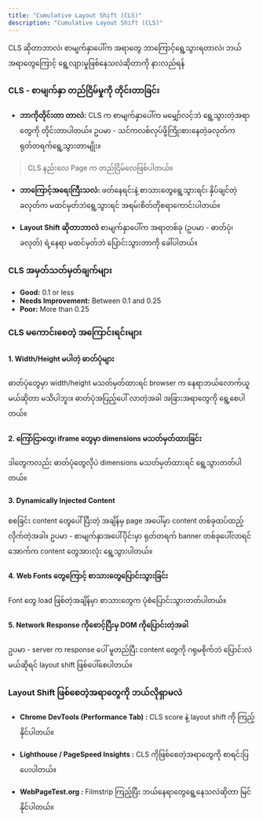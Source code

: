 ```yaml
---
title: "Cumulative Layout Shift (CLS)"
description: "Cumulative Layout Shift (CLS)"
---
```



<Aside title="ရည်ရွယ်ချက်">
  CLS ဆိုတာဘာလဲ၊ စာမျက်နှာပေါ်က အရာတွေ ဘာကြောင့်ရွေ့သွားရတာလဲ၊ ဘယ်အရာတွေကြောင့် ရွေ့လျားမှုဖြစ်နေသလဲဆိုတာကို နားလည်ရန်
</Aside>

### CLS - စာမျက်နှာ တည်ငြိမ်မှုကို တိုင်းတာခြင်း
- **ဘာကိုတိုင်းတာ တာလဲ:** CLS က စာမျက်နှာပေါ်က မမျှော်လင့်ဘဲ ရွေ့သွားတဲ့အရာတွေကို တိုင်းတာပါတယ်။ 
ဥပမာ - သင်ကလစ်လုပ်ဖို့ကြိုးစားနေတဲ့ခလုတ်က ရုတ်တရက်ရွေ့သွားတာမျိုး။ 
> CLS နည်းလေ Page က တည်ငြိမ်လေဖြစ်ပါတယ်။

- **ဘာကြောင့်အရေးကြီးသလဲ:**
ဖတ်နေရင်းနဲ့ စာသားတွေရွေ့သွားရင်၊ နှိပ်ချင်တဲ့ခလုတ်က မထင်မှတ်ဘဲရွေ့သွားရင် အရမ်းစိတ်တိုစရာကောင်းပါတယ်။

- **Layout Shift ဆိုတာဘာလဲ**
စာမျက်နှာပေါ်က အရာတစ်ခု (ဥပမာ - ဓာတ်ပုံ၊ ခလုတ်) ရဲ့နေရာ မထင်မှတ်ဘဲ ပြောင်းသွားတာကို ခေါ်ပါတယ်။

<ContentImage src={clsScores} alt='cls scores' />

### CLS အမှတ်သတ်မှတ်ချက်များ
- **Good:** 0.1 or less
- **Needs Improvement:** Between 0.1 and 0.25
- **Poor:** More than 0.25

<ContentImage src={cls1} alt='layout shift' />

### CLS မကောင်းစေတဲ့ အကြောင်းရင်းများ
#### 1. Width/Height မပါတဲ့ ဓာတ်ပုံများ
ဓာတ်ပုံတွေမှာ width/height မသတ်မှတ်ထားရင် browser က နေရာဘယ်လောက်ယူမယ်ဆိုတာ မသိပါဘူး။ ဓာတ်ပုံအပြည့်ပေါ် လာတဲ့အခါ အခြားအရာတွေကို ရွေ့စေပါတယ်။

#### 2. ကြော်ငြာတွေ၊ iframe တွေမှာ dimensions မသတ်မှတ်ထားခြင်း
ဒါတွေကလည်း ဓာတ်ပုံတွေလိုပဲ dimensions မသတ်မှတ်ထားရင် ရွေ့သွားတတ်ပါတယ်။

#### 3. Dynamically Injected Content
စစခြင်း content တွေပေါ်ပြီးတဲ့ အချိန်မှ page အပေါ်မှာ content တစ်ခုထပ်ထည့်လိုက်တဲ့အခါ။
ဥပမာ - စာမျက်နှာအပေါ်ပိုင်းမှာ ရုတ်တရက် banner တစ်ခုပေါ်လာရင် အောက်က content တွေအားလုံး ရွေ့သွားပါတယ်။

#### 4. Web Fonts တွေကြောင့် စာသားတွေပြောင်းသွားခြင်း
Font တွေ load ဖြစ်တဲ့အချိန်မှာ စာသားတွေက ပုံစံပြောင်းသွားတတ်ပါတယ်။

#### 5. Network Response ကိုစောင့်ပြီးမှ DOM ကိုပြောင်းတဲ့အခါ
ဥပမာ - server က response ပေါ် မူတည်ပြီး content တွေကို ဂရုမစိုက်ဘဲ ပြောင်းလဲမယ်ဆိုရင် layout shift ဖြစ်ပေါ်စေပါတယ်။

### Layout Shift ဖြစ်စေတဲ့အရာတွေကို ဘယ်လိုရှာမလဲ
- **Chrome DevTools (Performance Tab) :**
CLS score နဲ့ layout shift ကို ကြည့်နိုင်ပါတယ်။

- **Lighthouse / PageSpeed Insights :**
CLS ကိုဖြစ်စေတဲ့အရာတွေကို စာရင်းပြပေးပါတယ်။

- **WebPageTest.org :**
Filmstrip ကြည့်ပြီး ဘယ်နေရာတွေရွေ့နေသလဲဆိုတာ မြင်နိုင်ပါတယ်။

<ContentImage src={clsPerformance} alt='cls in performance tab' />